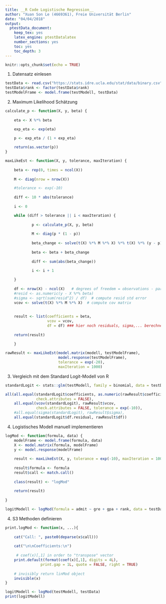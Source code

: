 ```yaml
---
title: __R Code Logistische Regression__
author: "Xuan Son Le (4669361), Freie Universität Berlin"
date: "04/04/2018"
output: 
  ptestData_document: 
    keep_tex: yes
    latex_engine: ptestDatalatex
    number_sections: yes
    toc: yes
    toc_depth: 3
---
```


```r
knitr::opts_chunk$set(echo = TRUE)
```

1. Datensatz einlesen

```r
testData <- read.csv("https://stats.idre.ucla.edu/stat/data/binary.csv")
testData$rank <- factor(testData$rank)
testModelFrame <- model.frame(testModell, testData)

```

2. Maximum Likelihood Schätzung

```r

calculate_p <- function(X, y, beta) {
    
    eta <- X %*% beta

    exp_eta <- exp(eta)

    p <- exp_eta / (1 + exp_eta)
    
    return(as.vector(p))
}

maxLikeEst <- function(X, y, tolerance, maxIteration) {
    
    beta <- rep(0, times = ncol(X))
    
    M <- diag(nrow = nrow(X))

    #tolerance <- exp(-10)
    
    diff <- 10 * abs(tolerance)
    
    i <- 0

    while (diff > tolerance || i < maxIteration) {
            
            p <- calculate_p(X, y, beta)
            
            M <- diag(p * (1 - p))
            
            beta_change <- solve(t(X) %*% M %*% X) %*% t(X) %*% (y - p)
            
            beta <- beta + beta_change
            
            diff <- sum(abs(beta_change))
            
            i <- i + 1

    }
    
    df <- nrow(X) - ncol(X)   # degrees of freedem = observations - params
    #resid <- as.numeric(y - X %*% beta)
    #sigma <- sqrt(sum(resid^2) / df)  # compute resid std error
    vcov <- solve(t(X) %*% M %*% X)  # compute cov matrix
    
        
    result <- list(coefficients = beta,
                   vcov = vcov, 
                   df = df) ### hier noch residuals, sigma,... berechnen
    
    return(result)
    
    }

rawResult <- maxLikeEst(model.matrix(modell, testModelFrame), 
                        model.response(testModelFrame), 
                        tolerance = exp(-20),
                        maxIteration = 1000)

```

3. Vergleich mit dem Standard Logit-Modell von R

```r
standardLogit <- stats::glm(testModell, family = binomial, data = testData)

all(all.equal(standardLogit$coefficients, as.numeric(rawResult$coefficients),
              check.attributes = FALSE),
    all.equal(vcov(standardLogit), rawResult$vcov,
              check.attributes = FALSE, tolerance = exp(-10)),
    #all.equal(sigma(standardLogit), rawResult$sigma),
    all.equal(standardLogit$df.residual, rawResult$df))


```

4. Logistisches Modell manuell implementieren

```r
logMod <- function(formula, data) {
    modelFrame <- model.frame(formula, data)
    X <- model.matrix(formula, modelFrame)
    y <- model.response(modelFrame)
    
    result <- maxLikeEst(X, y, tolerance = exp(-10), maxIteration = 1000)
    
    result$formula <- formula
    result$call <- match.call()
    
    class(result) <- "logMod"
    
    return(result)
   
}

logitModell <- logMod(formula = admit ~ gre + gpa + rank, data = testData)

```

4. S3 Methoden definieren

```r
print.logMod <- function(x, ...){
    
    cat("Call: ", paste0(deparse(x$call)))
    
    cat("\n\nCoefficients:\n")
    
     # coef(x)[,1] in order to "transpose" vector
    print.default(format(coef(x)[,1], digits = 4L),
                print.gap = 1L, quote = FALSE, right = TRUE)
    
    # invisibly return linMod object
    invisible(x)
}

logitModell <- logMod(testModell, testData)
print(logitModell)
```

```r

```

